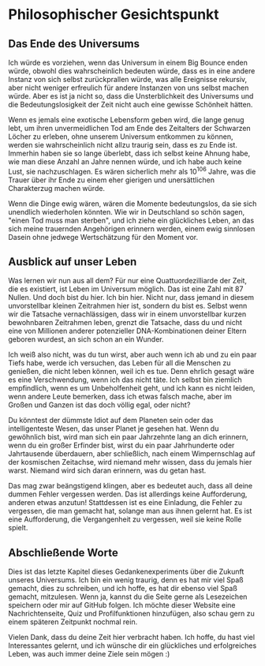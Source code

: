 
# Philosophischer Gesichtspunkt

<ReadingTime duration="4" />
<AudioPlayer ident="philosophy" />

## Das Ende des Universums
Ich würde es vorziehen, wenn das Universum in einem Big Bounce enden würde, obwohl dies wahrscheinlich bedeuten würde, dass es in eine andere Instanz von sich selbst zurückprallen würde, was alle Ereignisse rekursiv, aber nicht weniger erfreulich für andere Instanzen von uns selbst machen würde. Aber es ist ja nicht so, dass die Unsterblichkeit des Universums und die Bedeutungslosigkeit der Zeit nicht auch eine gewisse Schönheit hätten.

Wenn es jemals eine exotische Lebensform geben wird, die lange genug lebt, um ihren unvermeidlichen Tod am Ende des Zeitalters der Schwarzen Löcher zu erleben, ohne unserem Universum entkommen zu können, werden sie wahrscheinlich nicht allzu traurig sein, dass es zu Ende ist. Immerhin haben sie so lange überlebt, dass ich selbst keine Ahnung habe, wie man diese Anzahl an Jahre nennen würde, und ich habe auch keine Lust, sie nachzuschlagen. Es wären sicherlich mehr als $10^{106}$ Jahre, was die Trauer über ihr Ende zu einem eher gierigen und unersättlichen Charakterzug machen würde.

Wenn die Dinge ewig wären, wären die Momente bedeutungslos, da sie sich unendlich wiederholen könnten. Wie wir in Deutschland so schön sagen, "einen Tod muss man sterben", und ich ziehe ein glückliches Leben, an das sich meine trauernden Angehörigen erinnern werden, einem ewig sinnlosen Dasein ohne jedwege Wertschätzung für den Moment vor.

## Ausblick auf unser Leben
Was lernen wir nun aus all dem? Für nur eine Quattuordezilliarde der Zeit, die es existiert, ist Leben im Universum möglich. Das ist eine Zahl mit 87 Nullen. Und doch bist du hier. Ich bin hier. Nicht nur, dass jemand in diesem unvorstellbar kleinen Zeitrahmen hier ist, sondern du bist es. Selbst wenn wir die Tatsache vernachlässigen, dass wir in einem unvorstellbar kurzen bewohnbaren Zeitrahmen leben, grenzt die Tatsache, dass du und nicht eine von Millionen anderer potenzieller DNA-Kombinationen deiner Eltern geboren wurdest, an sich schon an ein Wunder.

Ich weiß also nicht, was du tun wirst, aber auch wenn ich ab und zu ein paar Tiefs habe, werde ich versuchen, das Leben für all die Menschen zu genießen, die nicht leben können, weil ich es tue. Denn ehrlich gesagt wäre es eine Verschwendung, wenn ich das nicht täte. Ich selbst bin ziemlich empfindlich, wenn es um Unbeholfenheit geht, und ich kann es nicht leiden, wenn andere Leute bemerken, dass ich etwas falsch mache, aber im Großen und Ganzen ist das doch völlig egal, oder nicht? 

Du könntest der dümmste Idiot auf dem Planeten sein oder das intelligenteste Wesen, das unser Planet je gesehen hat. Wenn du gewöhnlich bist, wird man sich ein paar Jahrzehnte lang an dich erinnern, wenn du ein großer Erfinder bist, wirst du ein paar Jahrhunderte oder Jahrtausende überdauern, aber schließlich, nach einem Wimpernschlag auf der kosmischen Zeitachse, wird niemand mehr wissen, dass du jemals hier warst. Niemand wird sich daran erinnern, was du getan hast.

Das mag zwar beängstigend klingen, aber es bedeutet auch, dass all deine dummen Fehler vergessen werden. Das ist allerdings keine Aufforderung, anderen etwas anzutun! Stattdessen ist es eine Einladung, die Fehler zu vergessen, die man gemacht hat, solange man aus ihnen gelernt hat. Es ist eine Aufforderung, die Vergangenheit zu vergessen, weil sie keine Rolle spielt.

## Abschließende Worte
Dies ist das letzte Kapitel dieses Gedankenexperiments über die Zukunft unseres Universums. Ich bin ein wenig traurig, denn es hat mir viel Spaß gemacht, dies zu schreiben, und ich hoffe, es hat dir ebenso viel Spaß gemacht, mitzulesen. Wenn ja, kannst du die Seite gerne als Lesezeichen speichern oder mir auf GitHub folgen. Ich möchte dieser Website eine Nachrichtenseite, Quiz und Profilfunktionen hinzufügen, also schau gern zu einem späteren Zeitpunkt nochmal rein.

Vielen Dank, dass du deine Zeit hier verbracht haben. Ich hoffe, du hast viel Interessantes gelernt, und ich wünsche dir ein glückliches und erfolgreiches Leben, was auch immer deine Ziele sein mögen :)


<SaveArticleSection article="future-philosophy"/>

<Analytics />